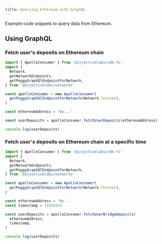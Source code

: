 ```yaml
---
title: Querying Ethereum with GraphQL
---
```


Example code snippets to query data from Ethereum.

## Using GraphQL

### Fetch user's deposits on Ethereum chain

```ts
import { ApolloConsumer } from '@injectivelabs/sdk-ts'
import {
  Network,
  getNetworkEndpoints,
  getPeggyGraphQlEndpointForNetwork,
} from '@injectivelabs/networks'

const apolloConsumer = new ApolloConsumer(
  getPeggyGraphQlEndpointForNetwork(Network.Testnet),
)

const ethereumAddress = '0x...'

const userDeposits = apolloConsumer.fetchUserDeposits(ethereumAddress)

console.log(userDeposits)
```

### Fetch user's deposits on Ethereum chain at a specific time

```ts
import { ApolloConsumer } from '@injectivelabs/sdk-ts'
import {
  Network,
  getNetworkEndpoints,
  getPeggyGraphQlEndpointForNetwork,
} from '@injectivelabs/networks'

const apolloConsumer = new ApolloConsumer(
  getPeggyGraphQlEndpointForNetwork(Network.Testnet),
)

const ethereumAddress = '0x...'
const timestamp = 13434333

const userDeposits = apolloConsumer.fetchUserBridgeDeposits(
  ethereumAddress,
  timestamp,
)

console.log(userDeposits)
```
